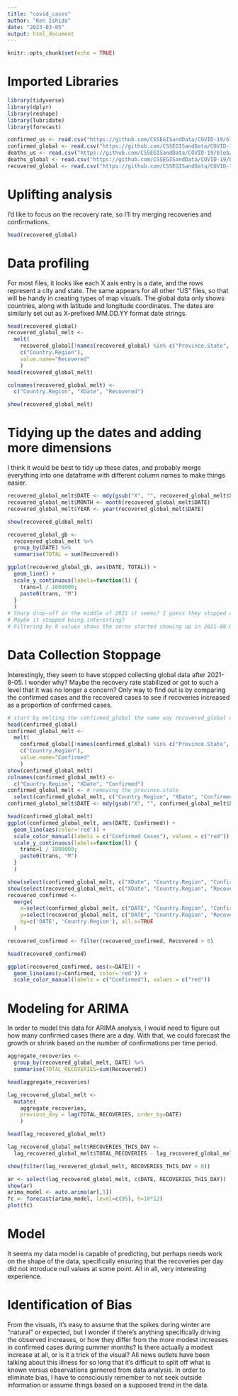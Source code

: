 ---
title: "covid_cases"
author: "Ken Ishida"
date: "2023-03-05"
output: html_document
---

```{r setup, include=FALSE}
knitr::opts_chunk$set(echo = TRUE)
```

# Imported Libraries

```{r, message=FALSE, warning=FALSE}
library(tidyverse)
library(dplyr)
library(reshape)
library(lubridate)
library(forecast)
```


```{r}
confirmed_us <- read.csv("https://github.com/CSSEGISandData/COVID-19/blob/master/csse_covid_19_data/csse_covid_19_time_series/time_series_covid19_confirmed_US.csv?raw=true")
confirmed_global <- read.csv("https://github.com/CSSEGISandData/COVID-19/blob/master/csse_covid_19_data/csse_covid_19_time_series/time_series_covid19_confirmed_global.csv?raw=true")
deaths_us <- read.csv("https://github.com/CSSEGISandData/COVID-19/blob/master/csse_covid_19_data/csse_covid_19_time_series/time_series_covid19_deaths_US.csv?raw=true")
deaths_global <- read.csv("https://github.com/CSSEGISandData/COVID-19/blob/master/csse_covid_19_data/csse_covid_19_time_series/time_series_covid19_deaths_global.csv?raw=true")
recovered_global <- read.csv("https://github.com/CSSEGISandData/COVID-19/blob/master/csse_covid_19_data/csse_covid_19_time_series/time_series_covid19_recovered_global.csv?raw=true")
```

# Uplifting analysis
I'd like to focus on the recovery rate, so I'll try merging recoveries and confirmations.

```{r}
head(recovered_global)
```


# Data profiling

For most files, it looks like each X axis entry is a date, and the rows represent a city and state. The same appears for all other "US" files, so that will be handy in creating types of map visuals.
The global data only shows countries, along with latitude and longitude coordinates. The dates are similarly set out as X-prefixed MM.DD.YY format date strings.


```{r}
head(recovered_global)
recovered_global_melt <- 
  melt(
    recovered_global[!names(recovered_global) %in% c("Province.State", "Lat", "Long")], 
    c("Country.Region"), 
    value.name="Recovered"
    )
head(recovered_global_melt)

colnames(recovered_global_melt) <- 
  c("Country.Region", "XDate", "Recovered")

show(recovered_global_melt)
```

# Tidying up the dates and adding more dimensions

I think it would be best to tidy up these dates, and probably merge everything into one dataframe with different column names to make things easier.

```{r}
recovered_global_melt$DATE <- mdy(gsub("X", "", recovered_global_melt$XDate))
recovered_global_melt$MONTH <- month(recovered_global_melt$DATE)
recovered_global_melt$YEAR <- year(recovered_global_melt$DATE)

show(recovered_global_melt)

recovered_global_gb <- 
  recovered_global_melt %>% 
  group_by(DATE) %>%
  summarise(TOTAL = sum(Recovered))

ggplot(recovered_global_gb, aes(DATE, TOTAL)) +
  geom_line() + 
  scale_y_continuous(labels=function(l) {
    trans=l / 1000000;
    paste0(trans, "M")
  }
  )
# Sharp drop-off in the middle of 2021 it seems? I guess they stopped collecting recovery data.
# Maybe it stopped being interesting?
# Filtering by 0 values shows the zeros started showing up in 2021-08-05.
```

# Data Collection Stoppage
Interestingly, they seem to have stopped collecting global data after 2021-8-05. I wonder why?
Maybe the recovery rate stabilized or got to such a level that it was no longer a concern? Only way to find out is by comparing the confirmed cases and the recovered cases to see if recoveries increased as a proportion of confirmed cases.


```{r}
# start by melting the confirmed_global the same way recovered_global was melted
head(confirmed_global)
confirmed_global_melt <-
  melt(
    confirmed_global[!names(confirmed_global) %in% c("Province.State", "Lat", "Long")],
    c("Country.Region"),
    value.name="Confirmed"
    ) 
show(confirmed_global_melt)
colnames(confirmed_global_melt) <- 
  c("Country.Region", "XDate", "Confirmed") 
confirmed_global_melt <- # removing the province.state
  select(confirmed_global_melt, c("Country.Region", "XDate", "Confirmed"))
confirmed_global_melt$DATE <- mdy(gsub("X", "", confirmed_global_melt$XDate))

head(confirmed_global_melt)
ggplot(confirmed_global_melt, aes(DATE, Confirmed)) +
  geom_line(aes(color='red')) + 
  scale_color_manual(labels = c("Confirmed Cases"), values = c("red"))
  scale_y_continuous(labels=function(l) {
    trans=l / 1000000;
    paste0(trans, "M")
  }
  )
```

```{r}
show(select(confirmed_global_melt, c("XDate", "Country.Region", "Confirmed")))
show(select(recovered_global_melt, c("XDate", "Country.Region", "Recovered")))
recovered_confirmed <- 
  merge(
    x=select(confirmed_global_melt, c("DATE", "Country.Region", "Confirmed")),
    y=select(recovered_global_melt, c("DATE", "Country.Region", "Recovered")),
    by=c('DATE', 'Country.Region'), all.x=TRUE
  )

recovered_confirmed <- filter(recovered_confirmed, Recovered > 0)

head(recovered_confirmed)

ggplot(recovered_confirmed, aes(x=DATE)) +
  geom_line(aes(y=Confirmed, color='red')) + 
  scale_color_manual(labels = c("Confirmed"), values = c("red"))
```

# Modeling for ARIMA

In order to model this data for ARIMA analysis, I would need to figure out how many confirmed cases there are a day. With that, we could forecast the growth or shrink based on the number of confirmations per time period.

```{r}

aggregate_recoveries <- 
  group_by(recovered_global_melt, DATE) %>%
  summarise(TOTAL_RECOVERIES=sum(Recovered))

head(aggregate_recoveries)

lag_recovered_global_melt <- 
  mutate(
    aggregate_recoveries, 
    previous_day = lag(TOTAL_RECOVERIES, order_by=DATE)
    )

head(lag_recovered_global_melt)

lag_recovered_global_melt$RECOVERIES_THIS_DAY <- 
  lag_recovered_global_melt$TOTAL_RECOVERIES - lag_recovered_global_melt$previous_day

show(filter(lag_recovered_global_melt, RECOVERIES_THIS_DAY > 0))
```

```{r}
ar <- select(lag_recovered_global_melt, c(DATE, RECOVERIES_THIS_DAY))
show(ar)
arima_model <- auto.arima(ar[,1])
fc <- forecast(arima_model, level=c(95), h=10*12)
plot(fc)
```

# Model

It seems my data model is capable of predicting, but perhaps needs work on the shape of the data, specifically ensuring that the recoveries per day did not introduce null values at some point. All in all, very interesting experience.

# Identification of Bias

From the visuals, it's easy to assume that the spikes during winter are "natural" or expected, but I wonder if there's anything specifically driving the observed increases, or how they differ from the more modest increases in confirmed cases during summer months? Is there actually a modest increase at all, or is it a trick of the visual? All news outlets have been talking about this illness for so long that it's difficult to split off what is known versus observations garnered from data analysis. In order to eliminate bias, I have to consciously remember to not seek outside information or assume things based on a supposed trend in the data.

